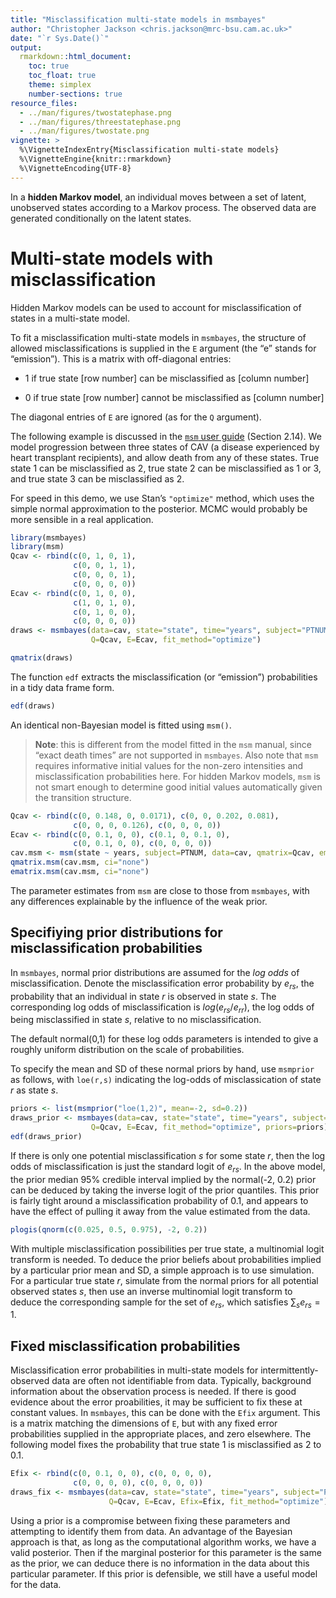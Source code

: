```yaml
---
title: "Misclassification multi-state models in msmbayes"
author: "Christopher Jackson <chris.jackson@mrc-bsu.cam.ac.uk>"
date: "`r Sys.Date()`"
output: 
  rmarkdown::html_document:
    toc: true
    toc_float: true
    theme: simplex
    number-sections: true
resource_files:
  - ../man/figures/twostatephase.png
  - ../man/figures/threestatephase.png
  - ../man/figures/twostate.png
vignette: >
  %\VignetteIndexEntry{Misclassification multi-state models}
  %\VignetteEngine{knitr::rmarkdown}
  %\VignetteEncoding{UTF-8}
---
```


In a **hidden Markov model**, an individual moves between a set of latent, unobserved states according to a Markov process.  The observed data are generated conditionally on the latent states. 


# Multi-state models with misclassification

Hidden Markov models can be used to account for misclassification of states in a multi-state model. 

To fit a misclassification multi-state models in `msmbayes`, the structure of allowed misclassifications is supplied in the `E` argument (the "e" stands for "emission"). This is a matrix with off-diagonal entries: 

* 1 if true state [row number] can be misclassified as [column number]

* 0 if true state [row number] cannot be misclassified as [column number]

The diagonal entries of `E` are ignored (as for the `Q` argument).

The following example is discussed in the [`msm` user guide](https://cran.r-project.org/web/packages/msm/vignettes/msm-manual.pdf) (Section 2.14).  We model progression between three states of CAV (a disease experienced by heart transplant recipients), and allow death from any of these states.   True state 1 can be misclassified as 2, true state 2 can be misclassified as 1 or 3, and true state 3 can be misclassified as 2. 

For speed in this demo, we use Stan's `"optimize"` method, which uses the simple normal approximation to the posterior.  MCMC would probably be more sensible in a real application.

```r
library(msmbayes)
library(msm)
Qcav <- rbind(c(0, 1, 0, 1),
              c(0, 0, 1, 1), 
              c(0, 0, 0, 1),
              c(0, 0, 0, 0))
Ecav <- rbind(c(0, 1, 0, 0),
              c(1, 0, 1, 0),
              c(0, 1, 0, 0),
              c(0, 0, 0, 0))
draws <- msmbayes(data=cav, state="state", time="years", subject="PTNUM", 
                  Q=Qcav, E=Ecav, fit_method="optimize")
```

```r
qmatrix(draws)
```

The function `edf` extracts the misclassification (or "emission") probabilities in a tidy data frame form. 
```r
edf(draws)
```

An identical non-Bayesian model is fitted using `msm()`.

> **Note**: this is different from the model fitted in the `msm` manual, since "exact death times" are not supported in `msmbayes`.  Also note that `msm` requires informative initial values for the non-zero intensities and misclassification probabilities here. For hidden Markov models, `msm` is not smart enough to determine good initial values automatically given the transition structure.

```r
Qcav <- rbind(c(0, 0.148, 0, 0.0171), c(0, 0, 0.202, 0.081), 
              c(0, 0, 0, 0.126), c(0, 0, 0, 0))
Ecav <- rbind(c(0, 0.1, 0, 0), c(0.1, 0, 0.1, 0),
              c(0, 0.1, 0, 0), c(0, 0, 0, 0))
cav.msm <- msm(state ~ years, subject=PTNUM, data=cav, qmatrix=Qcav, ematrix=Ecav)
qmatrix.msm(cav.msm, ci="none")
ematrix.msm(cav.msm, ci="none")
```

The parameter estimates from `msm` are close to those from `msmbayes`, with any differences explainable by the influence of the weak prior.



## Specifiying prior distributions for misclassification probabilities

In `msmbayes`, normal prior distributions are assumed for the _log odds_ of 
misclassification.   Denote the misclassification error probability 
by $e_{rs}$, the probability that an individual in state $r$ is observed
in state $s$.  The corresponding log odds of misclassification is $log(e_{rs} / e_{rr})$, the log odds of being misclassified in state $s$, relative to no 
misclassification. 

The default normal(0,1) for these log odds parameters is intended to
give a roughly uniform distribution on the scale of probabilities.

To specify the mean and SD of these normal priors by hand, use
`msmprior` as follows, with `loe(r,s)` indicating the log-odds of
misclassication of state $r$ as state $s$.

```r
priors <- list(msmprior("loe(1,2)", mean=-2, sd=0.2))
draws_prior <- msmbayes(data=cav, state="state", time="years", subject="PTNUM", 
                  Q=Qcav, E=Ecav, fit_method="optimize", priors=priors)
edf(draws_prior)
```

If there is only one potential misclassification $s$ for some state $r$, 
then the log odds of misclassification is just the standard logit of $e_{rs}$.
In the above model, the prior median 95\% credible interval implied by the 
normal(-2, 0.2) prior can be deduced by taking the inverse logit of the 
prior quantiles.  This prior is fairly tight around a misclassification 
probability of 0.1, and appears to have the effect of pulling it away
from the value estimated from the data.

```r
plogis(qnorm(c(0.025, 0.5, 0.975), -2, 0.2))
```
With multiple misclassification possibilities per true state, a multinomial
logit transform is needed.  To deduce the prior beliefs about probabilities implied by a
particular prior mean and SD, a simple approach is to use simulation.  For a
particular true state $r$, simulate from the normal priors for all
potential observed states $s$, then use an inverse multinomial logit
transform to deduce the corresponding sample for the set of $e_{rs}$,
which satisfies $\sum_s e_{rs} = 1$.

## Fixed misclassification probabilities

Misclassification error probabilities in multi-state models for intermittently-observed
data are often not identifiable from data.  Typically, background information about the 
observation process is needed.  If there is good evidence about the error proabilities, it may be sufficient to fix these at constant values.  In `msmbayes`, this can be done with the `Efix` argument.  This is a matrix matching the dimensions of `E`, but with any 
fixed error probabilities supplied in the appropriate places, and zero elsewhere.
The following model fixes the probability that true state 1 is misclassified as 2 to 0.1. 


```r
Efix <- rbind(c(0, 0.1, 0, 0), c(0, 0, 0, 0),
              c(0, 0, 0, 0), c(0, 0, 0, 0))
draws_fix <- msmbayes(data=cav, state="state", time="years", subject="PTNUM", 
                      Q=Qcav, E=Ecav, Efix=Efix, fit_method="optimize")
```

Using a prior is a compromise between fixing these parameters and attempting to identify them
from data.   An advantage of the Bayesian approach is that, as long as the computational
algorithm works, we have a valid posterior.   Then if the marginal posterior for this parameter is the same as the prior, we can deduce there is no information in the data about this particular parameter. If this prior is defensible, we still have a useful model for the data. 

